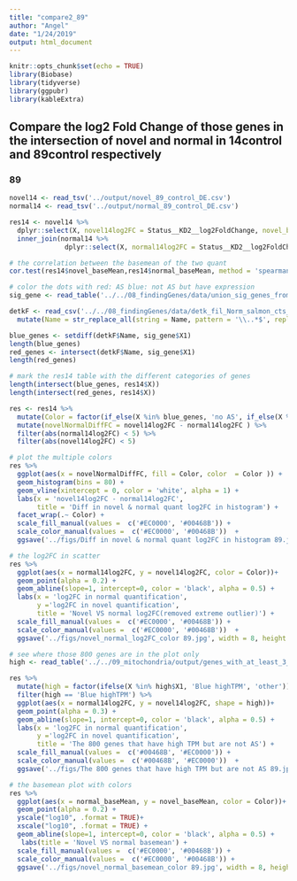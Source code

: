 ```yaml
---
title: "compare2_89"
author: "Angel"
date: "1/24/2019"
output: html_document
---
```


```r
knitr::opts_chunk$set(echo = TRUE)
library(Biobase)
library(tidyverse)
library(ggpubr)
library(kableExtra)
```

## Compare the log2 Fold Change of those genes in the intersection of novel and normal in 14control and 89control respectively

### 89

```r
novel14 <- read_tsv('../output/novel_89_control_DE.csv')
normal14 <- read_tsv('../output/normal_89_control_DE.csv')

```


```r
res14 <- novel14 %>%
  dplyr::select(X, novel14log2FC = Status__KD2__log2FoldChange, novel_baseMean = baseMean) %>%
  inner_join(normal14 %>%
              dplyr::select(X, normal14log2FC = Status__KD2__log2FoldChange, normal_baseMean= baseMean), by = 'X') 

# the correlation between the basemean of the two quant
cor.test(res14$novel_baseMean,res14$normal_baseMean, method = 'spearman')
```



```r
# color the dots with red: AS blue: not AS but have expression
sig_gene <- read_table('../../08_findingGenes/data/union_sig_genes_from_3_analysis.txt', col_names = F)

detkF <- read_csv('../../08_findingGenes/data/detk_fil_Norm_salmon_cts_replicate1_matrix.csv') %>%
  mutate(Name = str_replace_all(string = Name, pattern = '\\..*$', replacement = ''))

blue_genes <- setdiff(detkF$Name, sig_gene$X1)
length(blue_genes)
red_genes <- intersect(detkF$Name, sig_gene$X1)
length(red_genes)
```

```r
# mark the res14 table with the different categories of genes
length(intersect(blue_genes, res14$X))
length(intersect(red_genes, res14$X))

res <- res14 %>%
  mutate(Color = factor(if_else(X %in% blue_genes, 'no AS', if_else(X %in% red_genes, 'AS', 'other'))) ) %>%
  mutate(novelNormalDiffFC = novel14log2FC - normal14log2FC ) %>%
  filter(abs(normal14log2FC) < 5) %>%
  filter(abs(novel14log2FC) < 5) 
```

```r
# plot the multiple colors
res %>%
  ggplot(aes(x = novelNormalDiffFC, fill = Color, color  = Color )) +
  geom_histogram(bins = 80) +
  geom_vline(xintercept = 0, color = 'white', alpha = 1) + 
  labs(x = 'novel14log2FC - normal14log2FC',
       title = 'Diff in novel & normal quant log2FC in histogram') +
  facet_wrap(.~ Color) + 
  scale_fill_manual(values =  c('#EC0000', '#00468B')) +
  scale_color_manual(values =  c('#EC0000', '#00468B'))  +
  ggsave('../figs/Diff in novel & normal quant log2FC in histogram 89.jpg', width = 8, height =6, dpi = 300)
```

```r
# the log2FC in scatter
res %>%
  ggplot(aes(x = normal14log2FC, y = novel14log2FC, color = Color))+
  geom_point(alpha = 0.2) +
  geom_abline(slope=1, intercept=0, color = 'black', alpha = 0.5) +
  labs(x = 'log2FC in normal quantification', 
       y ='log2FC in novel quantification',
       title = 'Novel VS normal log2FC(removed extreme outlier)') + 
  scale_fill_manual(values =  c('#EC0000', '#00468B')) +
  scale_color_manual(values =  c('#EC0000', '#00468B'))  +
  ggsave('../figs/novel_normal_log2FC_color 89.jpg', width = 8, height =6, dpi = 300)
```

```r
# see where those 800 genes are in the plot only 
high <- read_table('../../09_mitochondria/output/genes_with_at_least_3_introns_ids_highTPM.txt', col_names = F)

res %>%
  mutate(high = factor(ifelse(X %in% high$X1, 'Blue highTPM', 'other'))) %>%
  filter(high == 'Blue highTPM') %>%
  ggplot(aes(x = normal14log2FC, y = novel14log2FC, shape = high))+
  geom_point(alpha = 0.3) +
  geom_abline(slope=1, intercept=0, color = 'black', alpha = 0.5) +
  labs(x = 'log2FC in normal quantification', 
       y ='log2FC in novel quantification',
       title = 'The 800 genes that have high TPM but are not AS') + 
  scale_fill_manual(values =  c('#00468B', '#EC0000')) +
  scale_color_manual(values =  c('#00468B', '#EC0000'))  +
  ggsave('../figs/The 800 genes that have high TPM but are not AS 89.jpg', width = 8, height =6, dpi = 300)
```

```r
# the basemean plot with colors
res %>%
  ggplot(aes(x = normal_baseMean, y = novel_baseMean, color = Color))+
  geom_point(alpha = 0.2) +
  yscale("log10", .format = TRUE)+
  xscale("log10", .format = TRUE) +
  geom_abline(slope=1, intercept=0, color = 'black', alpha = 0.5) +
   labs(title = 'Novel VS normal basemean') +
  scale_fill_manual(values =  c('#EC0000', '#00468B')) +
  scale_color_manual(values =  c('#EC0000', '#00468B')) +
  ggsave('../figs/novel_normal_basemean_color 89.jpg', width = 8, height =6, dpi = 300)
```
